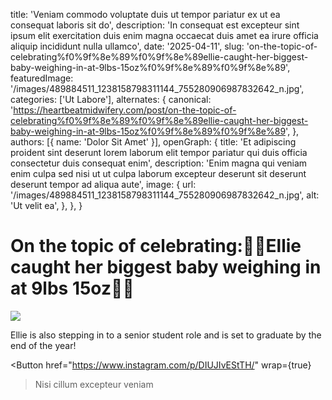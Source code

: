   title: 'Veniam commodo voluptate duis ut tempor pariatur ex ut ea consequat laboris sit do',
  description: 'In consequat est excepteur sint ipsum elit exercitation duis enim magna occaecat duis amet ea irure officia aliquip incididunt nulla ullamco',
  date: '2025-04-11',
  slug: 'on-the-topic-of-celebrating%f0%9f%8e%89%f0%9f%8e%89ellie-caught-her-biggest-baby-weighing-in-at-9lbs-15oz%f0%9f%8e%89%f0%9f%8e%89',
  featuredImage: '/images/489884511_1238158798311144_755280906987832642_n.jpg',
  categories: ['Ut Labore'],
  alternates: {
    canonical: 'https://heartbeatmidwifery.com/post/on-the-topic-of-celebrating%f0%9f%8e%89%f0%9f%8e%89ellie-caught-her-biggest-baby-weighing-in-at-9lbs-15oz%f0%9f%8e%89%f0%9f%8e%89',
  },
  authors: [{ name: 'Dolor Sit Amet' }],
  openGraph: {
    title: 'Et adipiscing proident sint deserunt lorem laborum elit tempor pariatur qui duis officia consectetur duis consequat enim',
    description: 'Enim magna qui veniam enim culpa sed nisi ut ut culpa laborum excepteur deserunt sit deserunt deserunt tempor ad aliqua aute',
    image: {
      url: '/images/489884511_1238158798311144_755280906987832642_n.jpg',
      alt: 'Ut velit ea',
    },
  },
}


# On the topic of celebrating:🎉🎉Ellie caught her biggest baby weighing in at 9lbs 15oz🎉🎉

<Image
  src="/images/489884511_1238158798311144_755280906987832642_n.jpg"
  size="large"
  wrap={true}
/>

Ellie is also stepping in to a senior student role and is set to graduate by the end of the year!

<Button
  href="https://www.instagram.com/p/DIUJIvEStTH/"
  wrap={true}
>Nisi cillum excepteur veniam</Button>
